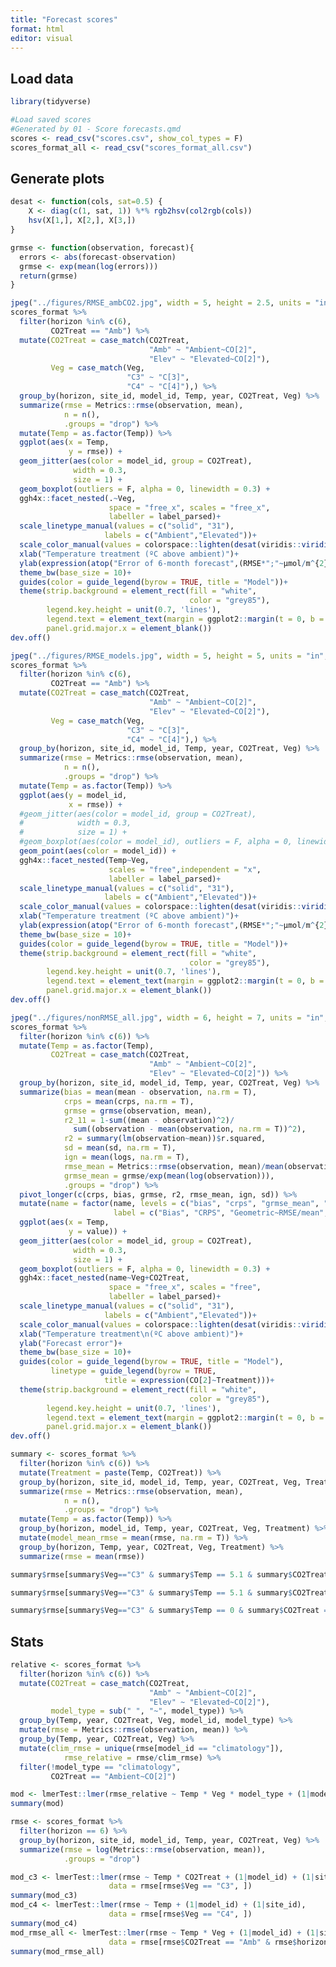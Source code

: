 ```yaml
---
title: "Forecast scores"
format: html
editor: visual
---
```


## Load data

```r
library(tidyverse)

#Load saved scores
#Generated by 01 - Score forecasts.qmd
scores <- read_csv("scores.csv", show_col_types = F)
scores_format_all <- read_csv("scores_format_all.csv")
```

## Generate plots

```r
desat <- function(cols, sat=0.5) {
    X <- diag(c(1, sat, 1)) %*% rgb2hsv(col2rgb(cols))
    hsv(X[1,], X[2,], X[3,])
}

grmse <- function(observation, forecast){
  errors <- abs(forecast-observation)
  grmse <- exp(mean(log(errors)))
  return(grmse)
}

jpeg("../figures/RMSE_ambCO2.jpg", width = 5, height = 2.5, units = "in", res = 300)
scores_format %>%
  filter(horizon %in% c(6),
         CO2Treat == "Amb") %>%
  mutate(CO2Treat = case_match(CO2Treat,
                               "Amb" ~ "Ambient~CO[2]",
                               "Elev" ~ "Elevated~CO[2]"),
         Veg = case_match(Veg,
                          "C3" ~ "C[3]",
                          "C4" ~ "C[4]"),) %>%
  group_by(horizon, site_id, model_id, Temp, year, CO2Treat, Veg) %>%
  summarize(rmse = Metrics::rmse(observation, mean),
            n = n(),
            .groups = "drop") %>%
  mutate(Temp = as.factor(Temp)) %>%
  ggplot(aes(x = Temp, 
             y = rmse)) +
  geom_jitter(aes(color = model_id, group = CO2Treat), 
              width = 0.3,
              size = 1) +
  geom_boxplot(outliers = F, alpha = 0, linewidth = 0.3) +
  ggh4x::facet_nested(.~Veg, 
                      space = "free_x", scales = "free_x",
                      labeller = label_parsed)+
  scale_linetype_manual(values = c("solid", "31"), 
                     labels = c("Ambient","Elevated"))+
  scale_color_manual(values = colorspace::lighten(desat(viridis::viridis(11), 0.3), 0.6))+
  xlab("Temperature treatment (ºC above ambient)")+
  ylab(expression(atop("Error of 6-month forecast",(RMSE*";"~µmol/m^{2}/d))))+
  theme_bw(base_size = 10)+
  guides(color = guide_legend(byrow = TRUE, title = "Model"))+
  theme(strip.background = element_rect(fill = "white",
                                        color = "grey85"),
        legend.key.height = unit(0.7, 'lines'),
        legend.text = element_text(margin = ggplot2::margin(t = 0, b = 0)),
        panel.grid.major.x = element_blank())
dev.off()

jpeg("../figures/RMSE_models.jpg", width = 5, height = 5, units = "in", res = 300)
scores_format %>%
  filter(horizon %in% c(6),
         CO2Treat == "Amb") %>%
  mutate(CO2Treat = case_match(CO2Treat,
                               "Amb" ~ "Ambient~CO[2]",
                               "Elev" ~ "Elevated~CO[2]"),
         Veg = case_match(Veg,
                          "C3" ~ "C[3]",
                          "C4" ~ "C[4]"),) %>%
  group_by(horizon, site_id, model_id, Temp, year, CO2Treat, Veg) %>%
  summarize(rmse = Metrics::rmse(observation, mean),
            n = n(),
            .groups = "drop") %>%
  mutate(Temp = as.factor(Temp)) %>%
  ggplot(aes(y = model_id, 
             x = rmse)) +
  #geom_jitter(aes(color = model_id, group = CO2Treat), 
  #            width = 0.3,
  #            size = 1) +
  #geom_boxplot(aes(color = model_id), outliers = F, alpha = 0, linewidth = 0.3) +
  geom_point(aes(color = model_id)) +
  ggh4x::facet_nested(Temp~Veg, 
                      scales = "free",independent = "x",
                      labeller = label_parsed)+
  scale_linetype_manual(values = c("solid", "31"), 
                     labels = c("Ambient","Elevated"))+
  scale_color_manual(values = colorspace::lighten(desat(viridis::viridis(11), 0.3), 0.6))+
  xlab("Temperature treatment (ºC above ambient)")+
  ylab(expression(atop("Error of 6-month forecast",(RMSE*";"~µmol/m^{2}/d))))+
  theme_bw(base_size = 10)+
  guides(color = guide_legend(byrow = TRUE, title = "Model"))+
  theme(strip.background = element_rect(fill = "white",
                                        color = "grey85"),
        legend.key.height = unit(0.7, 'lines'),
        legend.text = element_text(margin = ggplot2::margin(t = 0, b = 0)),
        panel.grid.major.x = element_blank())
dev.off()

jpeg("../figures/nonRMSE_all.jpg", width = 6, height = 7, units = "in", res = 300)
scores_format %>%
  filter(horizon %in% c(6)) %>%
  mutate(Temp = as.factor(Temp),
         CO2Treat = case_match(CO2Treat,
                               "Amb" ~ "Ambient~CO[2]",
                               "Elev" ~ "Elevated~CO[2]")) %>%
  group_by(horizon, site_id, model_id, Temp, year, CO2Treat, Veg) %>%
  summarize(bias = mean(mean - observation, na.rm = T),
            crps = mean(crps, na.rm = T),
            grmse = grmse(observation, mean),
            r2_11 = 1-sum((mean - observation)^2)/
              sum((observation - mean(observation, na.rm = T))^2),
            r2 = summary(lm(observation~mean))$r.squared,
            sd = mean(sd, na.rm = T),
            ign = mean(logs, na.rm = T),
            rmse_mean = Metrics::rmse(observation, mean)/mean(observation),
            grmse_mean = grmse/exp(mean(log(observation))),
            .groups = "drop") %>%
  pivot_longer(c(crps, bias, grmse, r2, rmse_mean, ign, sd)) %>%
  mutate(name = factor(name, levels = c("bias", "crps", "grmse_mean", "r2","rmse_mean", "ign", "sd"),
                       label = c("Bias", "CRPS", "Geometric~RMSE/mean", "R^{2}","RMSE/mean", "ignorange", "sd")))%>%
  ggplot(aes(x = Temp, 
             y = value)) +
  geom_jitter(aes(color = model_id, group = CO2Treat), 
              width = 0.3,
              size = 1) +
  geom_boxplot(outliers = F, alpha = 0, linewidth = 0.3) +
  ggh4x::facet_nested(name~Veg+CO2Treat, 
                      space = "free_x", scales = "free",
                      labeller = label_parsed)+
  scale_linetype_manual(values = c("solid", "31"), 
                     labels = c("Ambient","Elevated"))+
  scale_color_manual(values = colorspace::lighten(desat(viridis::viridis(10), 0.3), 0.6))+
  xlab("Temperature treatment\n(ºC above ambient)")+
  ylab("Forecast error")+
  theme_bw(base_size = 10)+
  guides(color = guide_legend(byrow = TRUE, title = "Model"),
         linetype = guide_legend(byrow = TRUE,
                     title = expression(CO[2]~Treatment)))+
  theme(strip.background = element_rect(fill = "white",
                                        color = "grey85"),
        legend.key.height = unit(0.7, 'lines'),
        legend.text = element_text(margin = ggplot2::margin(t = 0, b = 0)),
        panel.grid.major.x = element_blank())
dev.off()

summary <- scores_format %>%
  filter(horizon %in% c(6)) %>%
  mutate(Treatment = paste(Temp, CO2Treat)) %>%
  group_by(horizon, site_id, model_id, Temp, year, CO2Treat, Veg, Treatment) %>%
  summarize(rmse = Metrics::rmse(observation, mean),
            n = n(),
            .groups = "drop") %>%
  mutate(Temp = as.factor(Temp)) %>%
  group_by(horizon, model_id, Temp, year, CO2Treat, Veg, Treatment) %>%
  mutate(model_mean_rmse = mean(rmse, na.rm = T)) %>%
  group_by(horizon, Temp, year, CO2Treat, Veg, Treatment) %>%
  summarize(rmse = mean(rmse))

summary$rmse[summary$Veg=="C3" & summary$Temp == 5.1 & summary$CO2Treat == "Amb"]/summary$rmse[summary$Veg=="C3" & summary$Temp == 0 & summary$CO2Treat == "Amb"]

summary$rmse[summary$Veg=="C3" & summary$Temp == 5.1 & summary$CO2Treat == "Elev"]/summary$rmse[summary$Veg=="C3" & summary$Temp == 5.1 & summary$CO2Treat == "Amb"]

summary$rmse[summary$Veg=="C3" & summary$Temp == 0 & summary$CO2Treat == "Elev"]/summary$rmse[summary$Veg=="C3" & summary$Temp == 0 & summary$CO2Treat == "Amb"]
```

## Stats

```r
relative <- scores_format %>%
  filter(horizon %in% c(6)) %>%
  mutate(CO2Treat = case_match(CO2Treat,
                               "Amb" ~ "Ambient~CO[2]",
                               "Elev" ~ "Elevated~CO[2]"),
         model_type = sub(" ", "~", model_type)) %>%
  group_by(Temp, year, CO2Treat, Veg, model_id, model_type) %>%
  mutate(rmse = Metrics::rmse(observation, mean)) %>%
  group_by(Temp, year, CO2Treat, Veg) %>%
  mutate(clim_rmse = unique(rmse[model_id == "climatology"]),
            rmse_relative = rmse/clim_rmse) %>%
  filter(!model_type == "climatology",
         CO2Treat == "Ambient~CO[2]")

mod <- lmerTest::lmer(rmse_relative ~ Temp * Veg * model_type + (1|model_id) + (1|site_id), data = relative)
summary(mod)

rmse <- scores_format %>%
  filter(horizon == 6) %>%
  group_by(horizon, site_id, model_id, Temp, year, CO2Treat, Veg) %>%
  summarize(rmse = log(Metrics::rmse(observation, mean)),
            .groups = "drop")

mod_c3 <- lmerTest::lmer(rmse ~ Temp * CO2Treat + (1|model_id) + (1|site_id), 
                      data = rmse[rmse$Veg == "C3", ])
summary(mod_c3)
mod_c4 <- lmerTest::lmer(rmse ~ Temp + (1|model_id) + (1|site_id), 
                      data = rmse[rmse$Veg == "C4", ])
summary(mod_c4)
mod_rmse_all <- lmerTest::lmer(rmse ~ Temp * Veg + (1|model_id) + (1|site_id), 
                      data = rmse[rmse$CO2Treat == "Amb" & rmse$horizon == 6, ])
summary(mod_rmse_all)
```
